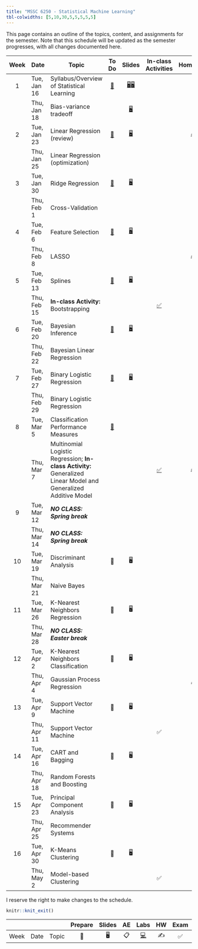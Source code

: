 ```yaml
---
title: "MSSC 6250 - Statistical Machine Learning"
tbl-colwidths: [5,10,30,5,5,5,5,5]
---
```


This page contains an outline of the topics, content, and assignments for the semester. Note that this schedule will be updated as the semester progresses, with all changes documented here.

::: column-screen-inset-right
| Week | Date        | Topic                                                                                                           |               To Do               |                                      Slides                                      |                     In-class Activities                      |             Homework             |   Project    |
|:-------:|---------|---------|:-------:|:-------:|:-------:|:-------:|:-------:|
|  1   | Tue, Jan 16 | Syllabus/Overview of Statistical Learning                                                                       | [📖](/weeks/week-1.html "Week 1") | [🖥️](slides/01-syllabus.html "Syllabus")[🖥️](slides/02-overview.html "Overview") |                                                              |                                  |              |
|      | Thu, Jan 18 | Bias-variance tradeoff                                                                                          |                                   |                [🖥️](slides/03-bias-var.html "bias-var-tradeoff")                 |                                                              |                                  |              |
|  2   | Tue, Jan 23 | Linear Regression (review)                                                                                      | [📖](/weeks/week-2.html "Week 2") |               [🖥️](slides/04-linear-reg.html "Linear regression")                |                                                              | [✍️](/hw/hw-1.html "Homework 1") |              |
|      | Thu, Jan 25 | Linear Regression (optimization)                                                                                |                                   |                                                                                  |                                                              |                                  |              |
|  3   | Tue, Jan 30 | Ridge Regression                                                                                                | [📖](/weeks/week-3.html "Week 3") |      [🖥️](slides/05-ridge-cv.html "Ridge regression and cross validation")       |                                                              |                                  |              |
|      | Thu, Feb 1  | Cross-Validation                                                                                                |                                   |                                                                                  |                                                              |                                  |              |
|  4   | Tue, Feb 6  | Feature Selection                                                                                               | [📖](/weeks/week-4.html "Week 4") |                   [🖥️](slides/06-lasso-vs.html "06-lasso-vs")                    |                                                              |                                  |              |
|      | Thu, Feb 8  | LASSO                                                                                                           |                                   |                                                                                  |                                                              | [✍️](/hw/hw-2.html "Homework 2") |              |
|  5   | Tue, Feb 13 | Splines                                                                                                         | [📖](/weeks/week-5.html "Week 5") |                    [🖥️](slides/07-splines.html "07-splines")                     |                                                              |                                  |              |
|      | Thu, Feb 15 | **In-class Activity:** Bootstrapping                                                                            |                                   |                                                                                  |    [✅](activity-work.html#class-activity-1 "Activity 1")    |                                  |              |
|  6   | Tue, Feb 20 | Bayesian Inference                                                                                              | [📖](/weeks/week-6.html "Week 6") |                      [🖥️](slides/08-bayes.html "08-bayes")                       |                                                              |                                  |              |
|      | Thu, Feb 22 | Bayesian Linear Regression                                                                                      |                                   |                                                                                  |                                                              |                                  |              |
|  7   | Tue, Feb 27 | Binary Logistic Regression                                                                                      | [📖](/weeks/week-7.html "Week 7") |                  [🖥️](slides/09-class-glm.html "09-class-glm")                   |                                                              |                                  |              |
|      | Thu, Feb 29 | Binary Logistic Regression                                                                                      |                                   |                                                                                  |                                                              |                                  |              |
|  8   | Tue, Mar 5  | Classification Performance Measures                                                                             | [📖](/weeks/week-8.html "Week 8") |                                                                                  |                                                              |                                  |              |
|      | Thu, Mar 7  | Multinomial Logistic Regression; **In-class Activity:** Generalized Linear Model and Generalized Additive Model |                                   |                                                                                  | [✅](activity-work.html#class-activity-2 "class-activity-2") | [✍️](/hw/hw-3.html "Homework 3") |              |
|  9   | Tue, Mar 12 | ***NO CLASS: Spring break***                                                                                    |                                   |                                                                                  |                                                              |                                  |              |
|      | Thu, Mar 14 | ***NO CLASS: Spring break***                                                                                    |                                   |                                                                                  |                                                              |                                  |              |
|  10  | Tue, Mar 19 | Discriminant Analysis                                                                                           |                📖                 |                                        🖥️                                        |                                                              |                                  |              |
|      | Thu, Mar 21 | Naive Bayes                                                                                                     |                                   |                                                                                  |                                                              |                                  |              |
|  11  | Tue, Mar 26 | K-Nearest Neighbors Regression                                                                                  |                📖                 |                                        🖥️                                        |                                                              |                                  |              |
|      | Thu, Mar 28 | ***NO CLASS: Easter break***                                                                                    |                                   |                                                                                  |                                                              |                                  |              |
|  12  | Tue, Apr 2  | K-Nearest Neighbors Classification                                                                              |                📖                 |                                        🖥️                                        |                                                              |                                  |              |
|      | Thu, Apr 4  | Gaussian Process Regression                                                                                     |                                   |                                                                                  |                                                              |                ✍️                |              |
|  13  | Tue, Apr 9  | Support Vector Machine                                                                                          |                📖                 |                                        🖥️                                        |                                                              |                                  | Guideline 📂 |
|      | Thu, Apr 11 | Support Vector Machine                                                                                          |                                   |                                                                                  |                              ✅                              |                                  |              |
|  14  | Tue, Apr 16 | CART and Bagging                                                                                                |                📖                 |                                        🖥️                                        |                                                              |                                  |              |
|      | Thu, Apr 18 | Random Forests and Boosting                                                                                     |                                   |                                                                                  |                                                              |                                  |              |
|  15  | Tue, Apr 23 | Principal Component Analysis                                                                                    |                📖                 |                                        🖥️                                        |                                                              |                                  |              |
|      | Thu, Apr 25 | Recommender Systems                                                                                             |                                   |                                                                                  |                                                              |                                  | Proposal 📂  |
|  16  | Tue, Apr 30 | K-Means Clustering                                                                                              |                📖                 |                                        🖥️                                        |                                                              |                                  |              |
|      | Thu, May 2  | Model-based Clustering                                                                                          |                                   |                                                                                  |                              ✅                              |                                  |              |
:::

I reserve the right to make changes to the schedule.

```r
knitr::knit_exit()
```

|      |      |       | Prepare | Slides | AE  |                                                    Labs                                                    | HW  | Exam | Project |
|-------|-------|-------|:-----:|:-----:|:-----:|:-------------:|:-----:|:-----:|:-----:|
| Week | Date | Topic |   📖    |   🖥️   | 📋  | [💻](https://sakai.duke.edu/samigo-app/servlet/Login?id=6fa7ebf3-01af-42a6-91ba-3e813d3901221641094171786) | ✍️  |  ✅  |   📂    |

